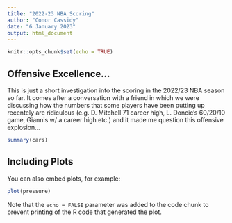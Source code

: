 ```yaml
---
title: "2022-23 NBA Scoring"
author: "Conor Cassidy"
date: "6 January 2023"
output: html_document
---
```


```r
knitr::opts_chunk$set(echo = TRUE)
```

## Offensive Excellence...
This is just a short investigation into the scoring in the 2022/23 NBA season so far. It comes after a conversation with a friend in which we were discussing how the numbers that some players have been putting up recentely are ridiculous (e.g. D. Mitchell 71 career high, L. Doncic's 60/20/10 game, Giannis w/ a career high etc.) and it made me question this offensive explosion... 

```r
summary(cars)
```

## Including Plots

You can also embed plots, for example:

```r
plot(pressure)
```

Note that the `echo = FALSE` parameter was added to the code chunk to prevent printing of the R code that generated the plot.
